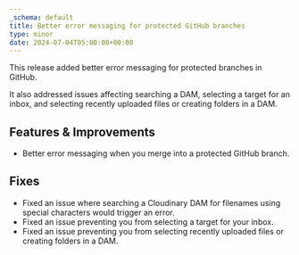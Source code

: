 ```yaml
---
_schema: default
title: Better error messaging for protected GitHub branches
type: minor
date: 2024-07-04T05:00:00+00:00
---
```

This release added better error messaging for protected branches in GitHub.

It also addressed issues affecting searching a DAM, selecting a target for an inbox, and selecting recently uploaded files or creating folders in a DAM.

## Features & Improvements

* Better error messaging when you merge into a protected GitHub branch.

## Fixes

* Fixed an issue where searching a Cloudinary DAM for filenames using special characters would trigger an error.
* Fixed an issue preventing you from selecting a target for your inbox.
* Fixed an issue preventing you from selecting recently uploaded files or creating folders in a DAM.
